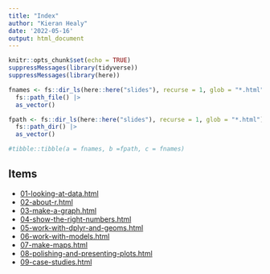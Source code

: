 ```yaml
---
title: "Index"
author: "Kieran Healy"
date: '2022-05-16'
output: html_document
---
```


```r
knitr::opts_chunk$set(echo = TRUE)
suppressMessages(library(tidyverse))
suppressMessages(library(here))
```

```r
fnames <- fs::dir_ls(here::here("slides"), recurse = 1, glob = "*.html") |> 
  fs::path_file() |> 
  as_vector()

fpath <- fs::dir_ls(here::here("slides"), recurse = 1, glob = "*.html") |> 
  fs::path_dir() |> 
  as_vector()

#tibble::tibble(a = fnames, b =fpath, c = fnames)


```

## Items

- [01-looking-at-data.html](01-looking-at-data/01-looking-at-data.html)   
- [02-about-r.html](02-about-r/02-about-r.html)                       
- [03-make-a-graph.html](03-make-a-graph/03-make-a-graph.html)                  
- [04-show-the-right-numbers.html](04-show-the-right-numbers/04-show-the-right-numbers.html)        
- [05-work-with-dplyr-and-geoms.html](05-work-with-dplyr-and-geoms/05-work-with-dplyr-and-geoms.html)     
- [06-work-with-models.html](06-work-with-models/06-work-with-models.html)              
- [07-make-maps.html](07-make-maps/07-make-maps.html)                     
- [08-polishing-and-presenting-plots.html](08-polishing-and-presenting-plots/08-polishing-and-presenting-plots.html)
- [09-case-studies.html](09-case-studies/09-case-studies.html)                  
 
